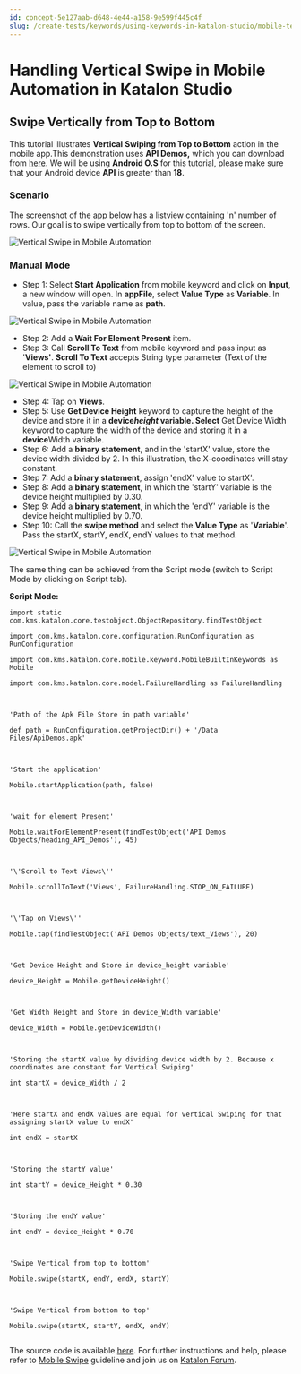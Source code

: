```yaml
---
id: concept-5e127aab-d648-4e44-a158-9e599f445c4f
slug: /create-tests/keywords/using-keywords-in-katalon-studio/mobile-testing/handling-vertical-swipe-in-mobile-automation-in-katalon-studio
---
```


# Handling Vertical Swipe in Mobile Automation in Katalon Studio

## Swipe Vertically from Top to Bottom

This tutorial illustrates **Vertical** **Swiping from Top to Bottom** action in the mobile app.This demonstration uses **API Demos,** which you can download from [here](https://github.com/katalon-studio/katalon-mobile-automation/blob/master/Data%20Files/ApiDemos.apk). We will be using **Android O.S** for this tutorial, please make sure that your Android device **API** is greater than **18**.

### Scenario

The screenshot of the app below has a listview containing 'n' number of rows. Our goal is to swipe vertically from top to bottom of the screen.

<img src="https://github.com/katalon-studio/docs-images/raw/master/katalon-studio/tutorials/vertical_swipe_in_mobile_automation/Vertical-swipe-in-Mobile-automation.png" alt="Vertical Swipe in Mobile Automation" />

### Manual Mode

-   Step 1: Select **Start Application** from mobile keyword and click on **Input**, a new window will open. In **appFile**, select **Value Type** as **Variable**. In value, pass the variable name as **path**.

<img src="https://github.com/katalon-studio/docs-images/raw/master/katalon-studio/tutorials/vertical_swipe_in_mobile_automation/Vertical-swipe-in-Mobile-automation-1.png" alt="Vertical Swipe in Mobile Automation" />

-   Step 2: Add a **Wait For Element Present** item.
-   Step 3: Call **Scroll To Text** from mobile keyword and pass input as '**Views'**. **Scroll To Text** accepts String type parameter \(Text of the element to scroll to\)

<img src="https://github.com/katalon-studio/docs-images/raw/master/katalon-studio/tutorials/vertical_swipe_in_mobile_automation/Vertical-swipe-in-Mobile-automation-3.png" alt="Vertical Swipe in Mobile Automation" />

-   Step 4: Tap on **Views**.
-   Step 5: Use **Get Device Height** keyword to capture the height of the device and store it in a **device*height* variable. Select** Get Device Width keyword to capture the width of the device and storing it in a **device**Width variable.
-   Step 6: Add a **binary statement**, and in the 'startX' value, store the device width divided by 2. In this illustration, the X-coordinates will stay constant.
-   Step 7: Add a **binary statement**, assign 'endX' value to startX'.
-   Step 8: Add a **binary statement**, in which the 'startY' variable is the device height multiplied by 0.30.
-   Step 9: Add a **binary statement**, in which the 'endY' variable is the device height multiplied by 0.70.
-   Step 10: Call the **swipe method** and select the **Value Type** as '**Variable**'. Pass the startX, startY, endX, endY values to that method.

<img src="https://github.com/katalon-studio/docs-images/raw/master/katalon-studio/tutorials/vertical_swipe_in_mobile_automation/Vertical-swipe-in-Mobile-automation-10.png" alt="Vertical Swipe in Mobile Automation" />

The same thing can be achieved from the Script mode \(switch to Script Mode by clicking on Script tab\).

**Script Mode:**

```
import static com.kms.katalon.core.testobject.ObjectRepository.findTestObject
 
import com.kms.katalon.core.configuration.RunConfiguration as RunConfiguration
 
import com.kms.katalon.core.mobile.keyword.MobileBuiltInKeywords as Mobile
 
import com.kms.katalon.core.model.FailureHandling as FailureHandling
 
 
 
'Path of the Apk File Store in path variable'
 
def path = RunConfiguration.getProjectDir() + '/Data Files/ApiDemos.apk'
 
 
 
'Start the application'
 
Mobile.startApplication(path, false)
 
 
 
'wait for element Present'
 
Mobile.waitForElementPresent(findTestObject('API Demos Objects/heading_API_Demos'), 45)
 
 
 
'\'Scroll to Text Views\''
 
Mobile.scrollToText('Views', FailureHandling.STOP_ON_FAILURE)
 
 
 
'\'Tap on Views\''
 
Mobile.tap(findTestObject('API Demos Objects/text_Views'), 20)
 
 
 
'Get Device Height and Store in device_height variable'
 
device_Height = Mobile.getDeviceHeight()
 
 
 
'Get Width Height and Store in device_Width variable'
 
device_Width = Mobile.getDeviceWidth()
 
 
 
'Storing the startX value by dividing device width by 2. Because x coordinates are constant for Vertical Swiping'
 
int startX = device_Width / 2
 
 
 
'Here startX and endX values are equal for vertical Swiping for that assigning startX value to endX'
 
int endX = startX
 
 
 
'Storing the startY value'
 
int startY = device_Height * 0.30
 
 
 
'Storing the endY value'
 
int endY = device_Height * 0.70
 
 
 
'Swipe Vertical from top to bottom'
 
Mobile.swipe(startX, endY, endX, startY)
 
 
 
'Swipe Vertical from bottom to top'
 
Mobile.swipe(startX, startY, endX, endY)


```

The source code is available [here](https://github.com/katalon-studio/katalon-mobile-automation). For further instructions and help, please refer to [Mobile Swipe](/create-tests/keywords/keyword-description-in-katalon-studio/mobile-keywords/mobile-swipe) guideline and join us on [Katalon Forum](http://forum.katalon.com/).